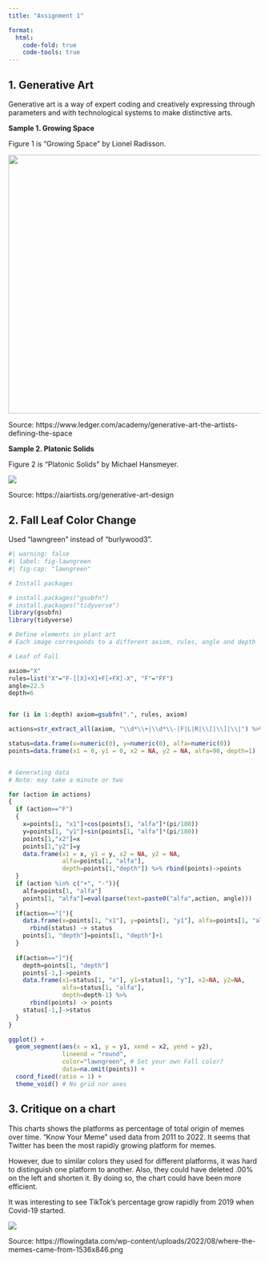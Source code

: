 ```yaml
---
title: "Assignment 1"

format:
  html:
    code-fold: true
    code-tools: true
---
```


## 1. Generative Art

Generative art is a way of expert coding and creatively expressing through parameters and with technological systems to make distinctive arts.

**Sample 1. Growing Space**

Figure 1 is "Growing Space" by Lionel Radisson.

![](/Growingspace.png){width="5.39in"}

Source: https://www.ledger.com/academy/generative-art-the-artists-defining-the-space

**Sample 2. Platonic Solids**

Figure 2 is "Platonic Solids" by Michael Hansmeyer.

![](/PlatonicSolids.jpeg)

Source: https://aiartists.org/generative-art-design

## 2. Fall Leaf Color Change

Used "lawngreen" instead of "burlywood3".

```r
#| warning: false
#| label: fig-lawngreen
#| fig-cap: "lawngreen"

# Install packages

# install.packages("gsubfn")
# install.packages("tidyverse")
library(gsubfn)
library(tidyverse)

# Define elements in plant art
# Each image corresponds to a different axiom, rules, angle and depth

# Leaf of Fall

axiom="X"
rules=list("X"="F-[[X]+X]+F[+FX]-X", "F"="FF")
angle=22.5
depth=6


for (i in 1:depth) axiom=gsubfn(".", rules, axiom)

actions=str_extract_all(axiom, "\\d*\\+|\\d*\\-|F|L|R|\\[|\\]|\\|") %>% unlist

status=data.frame(x=numeric(0), y=numeric(0), alfa=numeric(0))
points=data.frame(x1 = 0, y1 = 0, x2 = NA, y2 = NA, alfa=90, depth=1)


# Generating data
# Note: may take a minute or two

for (action in actions)
{
  if (action=="F")
  {
    x=points[1, "x1"]+cos(points[1, "alfa"]*(pi/180))
    y=points[1, "y1"]+sin(points[1, "alfa"]*(pi/180))
    points[1,"x2"]=x
    points[1,"y2"]=y
    data.frame(x1 = x, y1 = y, x2 = NA, y2 = NA,
               alfa=points[1, "alfa"],
               depth=points[1,"depth"]) %>% rbind(points)->points
  }
  if (action %in% c("+", "-")){
    alfa=points[1, "alfa"]
    points[1, "alfa"]=eval(parse(text=paste0("alfa",action, angle)))
  }
  if(action=="["){
    data.frame(x=points[1, "x1"], y=points[1, "y1"], alfa=points[1, "alfa"]) %>%
      rbind(status) -> status
    points[1, "depth"]=points[1, "depth"]+1
  }
  
  if(action=="]"){
    depth=points[1, "depth"]
    points[-1,]->points
    data.frame(x1=status[1, "x"], y1=status[1, "y"], x2=NA, y2=NA,
               alfa=status[1, "alfa"],
               depth=depth-1) %>%
      rbind(points) -> points
    status[-1,]->status
  }
}

ggplot() +
  geom_segment(aes(x = x1, y = y1, xend = x2, yend = y2),
               lineend = "round",
               color="lawngreen", # Set your own Fall color?
               data=na.omit(points)) +
  coord_fixed(ratio = 1) +
  theme_void() # No grid nor axes
```

## 3. Critique on a chart

This charts shows the platforms as percentage of total origin of memes over time. "Know Your Meme" used data from 2011 to 2022. It seems that Twitter has been the most rapidly growing platform for memes.

However, due to similar colors they used for different platforms, it was hard to distinguish one platform to another. Also, they could have deleted .00% on the left and shorten it. By doing so, the chart could have been more efficient.

It was interesting to see TikTok's percentage grow rapidly from 2019 when Covid-19 started.

![](/originofmemes.png)

Source: https://flowingdata.com/wp-content/uploads/2022/08/where-the-memes-came-from-1536x846.png
